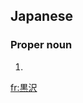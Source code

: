 ==Japanese==
{{ja-kanjitab|くろ|さわ|yomi=k}}

===Proper noun===
{{ja-pos|kyu=黑澤|くろさわ|proper}}

# {{surname|lang=ja|sort=くろさわ}}

[[fr:黒沢]]
